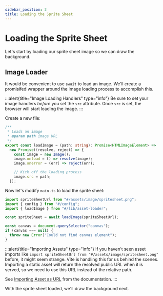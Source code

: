 ```yaml
---
sidebar_position: 2
title: Loading the Sprite Sheet
---
```


# Loading the Sprite Sheet

Let's start by loading our sprite sheet image so we can draw the background.

## Image Loader

It would be convenient to use `await` to load an image. We'll create a promisifed wrapper around the image loading process to accomplish this.

:::alert{title="Image Loading Handlers" type="info"}
Be sure to set your image handlers _before_ you set the `src` attribute. Once `src` is set, the browser will start loading the image.
:::

Create a new file:

```typescript title="src/lib/asset-loaders.ts"
/**
 * Loads an image
 * @param path image URL
 */
export const loadImage = (path: string): Promise<HTMLImageElement> =>
  new Promise((resolve, reject) => {
    const image = new Image();
    image.onload = () => resolve(image);
    image.onerror = (err) => reject(err);

    // Kick off the loading process
    image.src = path;
  });
```

Now let's modify `main.ts` to load the sprite sheet:

```typescript {1,3,5} title="src/main.ts"
import spriteSheetUrl from "#/assets/image/spritesheet.png";
import { config } from "#/config";
import { loadImage } from "#/lib/asset-loader";

const spriteSheet = await loadImage(spriteSheetUrl);

const canvas = document.querySelector("canvas");
if (canvas === null) {
  throw new Error("Could not find canvas element");
}
```

:::alert{title="Importing Assets" type="info"}
If you haven't seen asset imports like `import spriteSheetUrl from "#/assets/image/spritesheet.png"` before, it might seem strange. Vite is handling this for us behind the scenes. Importing a static asset will return the resolved public URL when it is served, so we need to use this URL instead of the relative path.

See [Importing Asset as URL](https://vitejs.dev/guide/assets.html#importing-asset-as-url) from the documentation.
:::

With the sprite sheet loaded, we'll draw the background next.
